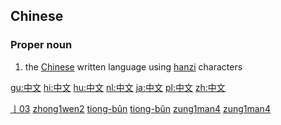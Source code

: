 ==Chinese==
{{zh-hanzi|[[中]][[文]]}}
{{zh-pinyin|Zhōngwén|Tiong-bûn|Zung<sup>1</sup>man<sup>4</sup>}}
===Proper noun===
# the [[Chinese]] written language using [[hanzi]] characters
[[Category:zh-tw:Proper nouns|丨03]]
[[Category:zh-cn:Proper nouns|zhong1wen2]]
[[Category:nan-tw:Proper nouns|tiong-bûn]]
[[Category:nan-cn:Proper nouns|tiong-bûn]]
[[Category:yue-hk:Proper nouns|zung1man4]]
[[Category:yue-cn:Proper nouns|zung1man4]]
[[gu:中文]]
[[hi:中文]]
[[hu:中文]]
[[nl:中文]]
[[ja:中文]]
[[pl:中文]]
[[zh:中文]]